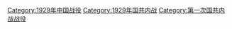 [[Category:1929年中国战役|Category:1929年中国战役]]
[[Category:1929年国共内战|Category:1929年国共内战]]
[[Category:第一次国共内战战役|Category:第一次国共内战战役]]